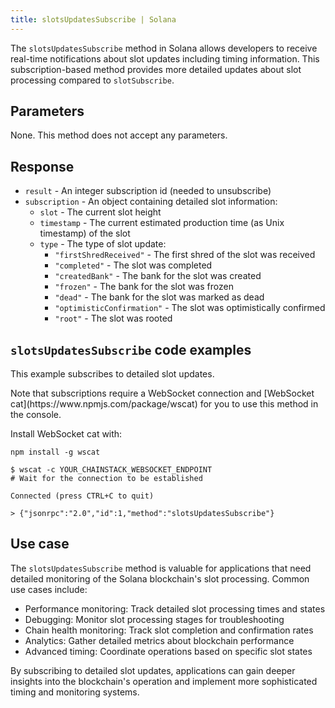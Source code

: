---
title: slotsUpdatesSubscribe | Solana
---

The `slotsUpdatesSubscribe` method in Solana allows developers to receive real-time notifications about slot updates including timing information. This subscription-based method provides more detailed updates about slot processing compared to `slotSubscribe`.

## Parameters

None. This method does not accept any parameters.

## Response

* `result` - An integer subscription id (needed to unsubscribe)
* `subscription` - An object containing detailed slot information:
  + `slot` - The current slot height
  + `timestamp` - The current estimated production time (as Unix timestamp) of the slot
  + `type` - The type of slot update:
    - `"firstShredReceived"` - The first shred of the slot was received
    - `"completed"` - The slot was completed
    - `"createdBank"` - The bank for the slot was created
    - `"frozen"` - The bank for the slot was frozen
    - `"dead"` - The bank for the slot was marked as dead
    - `"optimisticConfirmation"` - The slot was optimistically confirmed
    - `"root"` - The slot was rooted

## `slotsUpdatesSubscribe` code examples

This example subscribes to detailed slot updates.

<Note>
Note that subscriptions require a WebSocket connection and [WebSocket cat](https://www.npmjs.com/package/wscat) for you to use this method in the console.

Install WebSocket cat with:

`npm install -g wscat`
</Note>

```shell wscat
$ wscat -c YOUR_CHAINSTACK_WEBSOCKET_ENDPOINT
# Wait for the connection to be established

Connected (press CTRL+C to quit)

> {"jsonrpc":"2.0","id":1,"method":"slotsUpdatesSubscribe"}
```


## Use case

The `slotsUpdatesSubscribe` method is valuable for applications that need detailed monitoring of the Solana blockchain's slot processing. Common use cases include:

* Performance monitoring: Track detailed slot processing times and states
* Debugging: Monitor slot processing stages for troubleshooting
* Chain health monitoring: Track slot completion and confirmation rates
* Analytics: Gather detailed metrics about blockchain performance
* Advanced timing: Coordinate operations based on specific slot states

By subscribing to detailed slot updates, applications can gain deeper insights into the blockchain's operation and implement more sophisticated timing and monitoring systems.